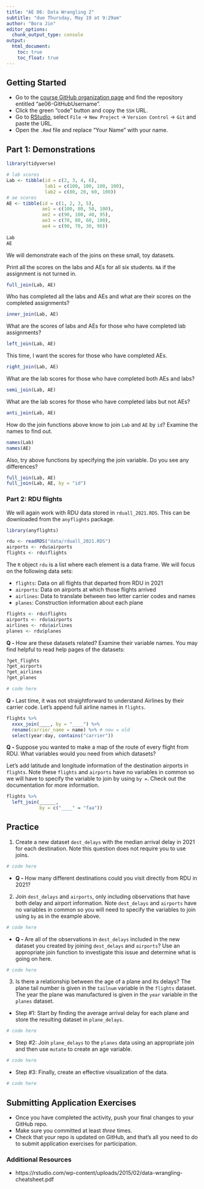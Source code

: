```yaml
---
title: "AE 06: Data Wrangling 2"
subtitle: "due Thursday, May 19 at 9:29am"
author: "Bora Jin"
editor_options:
  chunk_output_type: console
output: 
  html_document: 
    toc: true
    toc_float: true
---
```


## Getting Started 

- Go to the [course GitHub organization page](https://github.com/sta199-summer22) and find the repository entitled "ae06-GitHubUsername".
- Click the green "code" button and copy the `SSH` URL.
- Go to [RStudio](https://vm-manage.oit.duke.edu/containers), select `File` $\rightarrow$ `New Project` $\rightarrow$ `Version Control` $\rightarrow$ `Git` and paste the URL.
- Open the `.Rmd` file and replace "Your Name" with your name. 

## Part 1: Demonstrations 

```r
library(tidyverse)
```

```r
# lab scores
Lab <- tibble(id = c(2, 3, 4, 6),
              lab1 = c(100, 100, 100, 100), 
              lab2 = c(80, 20, 60, 100))
# ae scores
AE <- tibble(id = c(1, 2, 3, 5),
             ae1 = c(100, 80, 50, 100), 
             ae2 = c(90, 100, 40, 95),  
             ae3 = c(70, 80, 60, 100), 
             ae4 = c(90, 70, 30, 90))
            
Lab
AE
```

We will demonstrate each of the joins on these small, toy datasets. 

Print all the scores on the labs and AEs for all six students. `NA` if the assignment is not turned in. 

```r
full_join(Lab, AE)
```

Who has completed all the labs and AEs and what are their scores on the completed assignments?

```r
inner_join(Lab, AE)
```

What are the scores of labs and AEs for those who have completed lab assignments?  

```r
left_join(Lab, AE)
```

This time, I want the scores for those who have completed AEs. 

```r
right_join(Lab, AE)
```

What are the lab scores for those who have completed both AEs and labs?

```r
semi_join(Lab, AE)
```

What are the lab scores for those who have completed labs but not AEs?

```r
anti_join(Lab, AE)
```

How do the join functions above know to join `Lab` and `AE` by `id`? Examine the names to find out.

```r
names(Lab)
names(AE)
```

Also, try above functions by specifying the join variable. Do you see any differences? 

```r
full_join(Lab, AE)
full_join(Lab, AE, by = "id")
```

### Part 2: RDU flights

We will again work with RDU data stored in `rduall_2021.RDS`. This can be downloaded from the `anyflights` package. 

```r
library(anyflights)
```

```r
rdu <- readRDS("data/rduall_2021.RDS")
airports <- rdu$airports
flights <- rdu$flights
```

The `R` object `rdu` is a list where each element is a data frame. We will focus on the following data sets: 

- `flights`: Data on all flights that departed from RDU in 2021
- `airports`: Data on airports at which those flights arrived
- `airlines`: Data to translate between two letter carrier codes and names
- `planes`: Construction information about each plane

```r
flights <- rdu$flights
airports <- rdu$airports
airlines <- rdu$airlines
planes <- rdu$planes
```

**Q - ** How are these datasets related? Examine their variable names. You may find helpful to read help pages of the datasets:

```r
?get_flights
?get_airports
?get_airlines
?get_planes
```

```r
# code here
```

**Q - ** Last time, it was not straightforward to understand Airlines by their carrier code. Let's append full airline names in `flights`. 

```r
flights %>% 
  xxxx_join(____, by = "____") %>%
  rename(carrier_name = name) %>% # new = old
  select(year:day, contains("carrier")) 
```

**Q - ** Suppose you wanted to make a map of the route of every flight from RDU. What variables would you need from which datasets?

Let's add latitude and longitude information of the destination airports in `flights`. Note these `flights` and `airports` have no variables in common so we will have to specify the variable to join by using `by = `. Check out the documentation for more information.

```r
flights %>% 
  left_join(______, 
            by = c("____" = "faa"))
```

## Practice

(1) Create a new dataset `dest_delays` with the median arrival delay in 2021 for each destination. Note this question does not require you to use joins.

```r
# code here
```

  - **Q - ** How many different destinations could you visit directly from RDU in 2021? 

(2) Join `dest_delays` and `airports`, only including observations that have both delay and airport information. Note `dest_delays` and `airports` have no variables in common so you will need to specify the variables to join using `by` as in the example above.

```r
# code here
```

  - **Q - ** Are all of the observations in `dest_delays` included in the new dataset you created by joining `dest_delays` and `airports`? Use an appropriate join function to investigate this issue and determine what is going on here.

```r
# code here
```

(3) Is there a relationship between the age of a plane and its delays? The plane tail number is given in the `tailnum` variable in the `flights` dataset. The year the plane was manufactured is given in the `year` variable in the `planes` dataset. 

  - Step #1: Start by finding the average arrival delay for each plane and store the resulting dataset in `plane_delays`.

```r
# code here
```

  - Step #2: Join `plane_delays` to the `planes` data using an appropriate join and then use `mutate` to create an age variable. 

```r
# code here
```

  - Step #3: Finally, create an effective visualization of the data.

```r
# code here
```

## Submitting Application Exercises

- Once you have completed the activity, push your final changes to your GitHub repo. 
- Make sure you committed at least *three* times. 
- Check that your repo is updated on GitHub, and that’s all you need to do to submit application exercises for participation.

### Additional Resources

- https://rstudio.com/wp-content/uploads/2015/02/data-wrangling-cheatsheet.pdf